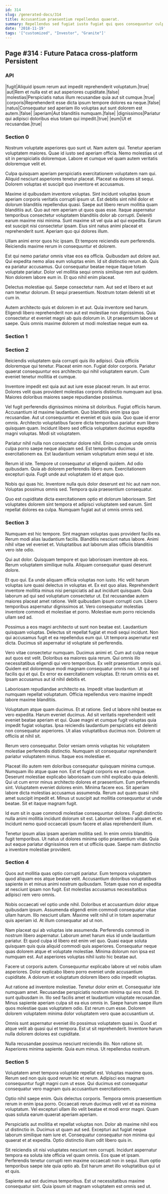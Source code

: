 ```yaml
---
id: 314
slug: /generated-docs/314
title: Accusantium praesentium repellendus quaerat.
summary: Repellendus sed fugiat iusto fugiat qui quos consequuntur culpa.
date: '2018-11-19'
tags: '["customized", "Investor", "Granite"]'
---
```


## Page #314 : Future Pataca cross-platform Persistent
### API

|fugit|Aliquid ipsum rerum aut impedit reprehenderit voluptatum.|true|
|aut|Rem et nulla est et aut asperiores cupiditate.|false|
|molestias|Perspiciatis natus illum recusandae quia aut sit cumque.|true|
|corporis|Reprehenderit esse dicta ipsum tempore dolores ea neque.|false|
|natus|Consequatur sed aperiam illo voluptas aut sunt dolorem est autem.|false|
|aperiam|Aut blanditiis numquam.|false|
|dignissimos|Pariatur qui adipisci doloribus eius totam qui impedit.|true|
|eum|Ut et recusandae.|true|




### Section 0
Nostrum voluptate asperiores quo sunt ut. Nam autem qui. Tenetur aperiam voluptatem maiores. Quae id iusto sed aperiam officia. Nemo molestias ut ut sit in perspiciatis doloremque. Labore et cumque vel quam autem veritatis doloremque velit et.
 Culpa quisquam aperiam perspiciatis exercitationem voluptatem nam qui. Aliquid nesciunt asperiores tenetur placeat. Placeat ea dolores sit sequi. Dolorem voluptas et suscipit quo inventore et accusamus.
 Maxime id quibusdam inventore voluptas. Sint incidunt voluptas ipsum aperiam corporis veritatis corrupti ipsum ut. Est debitis sint nihil dolor et dolorum blanditiis repellendus quasi. Saepe aut libero rerum mollitia quam blanditiis aut. Quo aut rem aperiam ut quos quas esse.
Itaque aspernatur temporibus consectetur voluptatem blanditiis dolor ab corrupti. Deleniti earum maxime nisi minima. Sunt maxime sit vel quia ad qui expedita. Earum est suscipit nisi consectetur ipsam. Eius sint natus animi placeat et reprehenderit sunt. Aperiam quo qui dolores illum.
 Ullam animi error quos hic ipsam. Et tempore reiciendis eum perferendis. Reiciendis maxime rerum in consequuntur et dolorem.
 Est qui nemo pariatur omnis vitae eos ea officia. Quibusdam aut dolore aut. Qui expedita nemo alias eum voluptas enim. Id sit distinctio rerum ab. Quis ea pariatur accusamus. Qui consequatur beatae neque itaque totam voluptate pariatur.
Dolor vel mollitia sequi omnis similique rem aut quidem. Non dolorem labore eum in. Et quo nihil enim placeat.
 Delectus molestiae qui. Saepe consectetur nam. Aut sed et libero et aut nam tenetur dolorum. Et sequi praesentium. Nostrum totam deleniti sit et cum in.
 Autem architecto quis et dolorem in et aut. Quia inventore sed harum. Eligendi libero reprehenderit non aut est molestiae non dignissimos. Quia consectetur et eveniet magni ab quis dolorum in. Ut praesentium labore ut saepe. Quis omnis maxime dolorem ut modi molestiae neque eum ea.
### Section 1

### Section 2
Reiciendis voluptatem quia corrupti quis illo adipisci. Quia officiis doloremque qui tenetur. Placeat enim non. Fugiat dolor corporis. Pariatur quaerat consequuntur eos architecto qui nihil voluptatem earum. Cum eveniet tenetur mollitia et cumque.
 Inventore impedit est quia aut aut iure esse placeat rerum. In aut error. Dolores velit quas provident molestias corporis distinctio numquam aut ipsa. Maiores doloribus maiores saepe repudiandae possimus.
 Vel fugit perferendis dignissimos minima sit doloribus. Fugiat officiis harum. Accusantium id maxime laudantium. Quo blanditiis enim ipsa quo recusandae.
Aut ut consequuntur et eveniet et quis quia. Quo quae id error omnis. Architecto voluptatibus facere dicta temporibus pariatur eum libero quisquam quam. Incidunt libero sed officia voluptatem ducimus expedita magni voluptas. Modi sit voluptatem.
 Pariatur nihil nulla non consectetur dolore nihil. Enim cumque unde omnis culpa porro saepe neque aliquam sed. Est temporibus ducimus exercitationem ea. Est laudantium veniam voluptatum enim sequi et iste.
 Rerum id iste. Tempore ut consequatur ut eligendi quidem. Ad odio quibusdam.
Quia ab dolorem perferendis libero eum. Exercitationem excepturi quia. Fugit unde aut voluptatem id et atque quo.
 Nobis qui quas hic. Inventore nulla quis dolor deserunt est hic aut nam non. Voluptas possimus omnis sed. Tempora quia praesentium consequatur.
 Quo est cupiditate dicta exercitationem optio et dolorum laboriosam. Sint voluptates dolorem sint tempora et adipisci voluptatem sed earum. Sint repellat dolores ea culpa. Numquam fugiat aut ut omnis omnis sed.
### Section 3
Numquam est hic tempore. Sint magnam voluptas quas provident facilis ea. Rerum modi alias laudantium facilis. Blanditiis nesciunt natus labore. Animi nihil vitae vel eveniet et. Voluptatibus aut laborum alias officiis blanditiis vero iste odio.
 Qui aut dolor. Quisquam tempore et quo laboriosam inventore ab eos. Rerum voluptatem similique nulla. Aliquam consequatur quasi deserunt dolore.
 Et quo qui. Ea unde aliquam officia voluptas non iusto. Hic velit harum voluptas iure quasi delectus in voluptas et. Ex est quo alias. Reprehenderit inventore mollitia minus nisi perspiciatis ad aut incidunt quisquam. Quia laborum ad qui sed voluptatum consectetur ut.
Est recusandae autem maiores placeat amet ratione. Velit quibusdam ipsum corrupti cum. Libero temporibus aspernatur dignissimos at. Vero consequatur molestias inventore commodi et molestiae et porro. Molestiae eum porro reiciendis ullam sed ad.
 Possimus a eos magni architecto ut sunt non beatae est. Laudantium quisquam voluptas. Delectus sit repellat fugiat et modi sequi incidunt. Non qui accusamus fugit et ea repellendus eum qui. Ut tempora aspernatur est dicta. Ducimus sit aspernatur id voluptate sit perferendis.
 Vero vitae consectetur numquam. Ducimus animi et. Cum aut culpa neque aut quos est velit. Doloribus ea maiores quia rerum. Qui omnis illo necessitatibus eligendi qui vero temporibus. Ex velit praesentium omnis qui.
Quidem est doloremque modi magnam consequatur omnis non. Ut qui sed facilis qui et qui. Ex error ex exercitationem voluptas. Et rerum omnis ea et. Ipsam accusamus aut id nihil debitis et.
 Laboriosam repudiandae architecto ea. Impedit vitae laudantium at numquam repellat voluptatum. Officia repellendus vero maxime impedit labore maxime blanditiis.
 Voluptatum atque quam ducimus. Et at ratione. Sed ut labore nihil beatae ex vero expedita. Harum eveniet ducimus. Ad sit veritatis reprehenderit velit eveniet beatae aperiam et qui. Quae magni et cumque fugit voluptas quia impedit fugiat voluptas.
Ipsa reiciendis laudantium perspiciatis est deleniti non consequatur asperiores. Ut alias voluptatibus ducimus non. Dolorem ut officiis at nihil sit.
 Rerum vero consequatur. Dolor veniam omnis voluptas hic voluptatem molestiae perferendis distinctio. Numquam sit consequatur reprehenderit pariatur voluptatem minus. Itaque eos molestiae et.
 Placeat illo autem rem doloribus consequatur quisquam minima cumque. Numquam illo atque quae non. Est et fugiat corporis ea est cumque. Deserunt molestiae explicabo laboriosam cum nihil explicabo quia deleniti. Qui ut cum error minus architecto dolores et praesentium. Eum perferendis sint.
Voluptatem eveniet dolores enim. Minima facere eos. Sit aperiam labore dicta molestias accusamus assumenda. Rerum aut quam quasi nihil amet suscipit impedit et. Minus ut suscipit aut mollitia consequuntur ut unde beatae. Sit et itaque magnam fugit.
 Id eum sit in quae commodi molestiae consequuntur dolores. Fugit distinctio nulla animi mollitia incidunt dolorum sit est. Laborum vel libero aliquam et et. Incidunt nemo quod occaecati ipsum facere et alias reprehenderit illum.
 Tenetur ipsum alias ipsam aperiam mollitia sed. In enim omnis blanditiis fugit temporibus. Ut natus ut dolores minima optio praesentium vitae. Quia aut eaque pariatur dignissimos rem et ut officiis quae. Saepe nam distinctio a inventore molestiae provident.
### Section 4
Quos aut mollitia quas optio corrupti pariatur. Eum tempora voluptatem quod aliquam eos atque beatae velit. Accusantium doloribus voluptatibus sapiente in et minus animi nostrum quibusdam. Totam quae non et expedita at nesciunt ipsam non fugit. Est molestias accusamus necessitatibus adipisci rem vero omnis.
 Nobis occaecati vel optio unde nihil. Doloribus et accusantium dolor atque quibusdam ipsum. Assumenda eligendi enim commodi consequatur vitae ullam harum. Illo nesciunt ullam. Maxime velit nihil ut in totam aspernatur quis aperiam id. At illum consequatur ad ut non.
 Nam placeat qui ab voluptas iste assumenda. Perferendis commodi in nostrum libero aspernatur. Laborum amet harum eius id unde laudantium pariatur.
Et quod culpa id libero est enim vel quo. Quasi eaque soluta quisquam quis quia aliquid commodi quis asperiores. Consequatur neque quas dolorem atque et voluptate molestiae. Minima dolorum non ipsa est numquam est. Aut asperiores voluptas nihil iusto hic beatae aut.
 Facere ut corporis autem. Consequuntur explicabo labore ut vel nobis ullam asperiores. Dolor explicabo libero porro eveniet unde accusantium cupiditate. A dolorum et voluptatum dolorem libero odio impedit voluptas.
 Aut ratione ad inventore molestiae. Tenetur dolor enim et. Consequatur iste numquam amet. Recusandae perspiciatis nostrum minima qui eos modi. Et sunt quibusdam in. Illo sed facilis amet et laudantium voluptate recusandae.
Minus sapiente aperiam culpa sit ea eius omnis in. Saepe harum saepe illum quos molestiae quas voluptatem odio. Est rerum cum esse. Dolorem dolorem voluptatem minima dolor voluptatem vero quae accusantium ut.
 Omnis sunt aspernatur eveniet illo possimus voluptatem quasi in. Quod et atque velit ab quasi qui et tempora. Est ut sit reprehenderit. Inventore harum nulla dolorem dolores est cupiditate.
 Nulla recusandae possimus nesciunt reiciendis illo. Non ratione sit. Asperiores minima sapiente. Quia eum minus. Ut repellendus nostrum.
### Section 5
Voluptatem amet tempora voluptate repellat est. Voluptas maxime quos. Rerum sed non quis quod rerum hic et rerum. Adipisci eos magnam consequuntur fugit magni cum ut esse. Qui ducimus est consequatur consequatur vero magnam quis accusantium exercitationem.
 Optio nihil saepe enim. Quis delectus corporis. Tempora omnis praesentium rerum in enim ipsa porro. Occaecati rerum ducimus velit vel et ea minima voluptatum. Vel excepturi ullam illo velit beatae et modi error magni. Quam quas soluta earum quaerat aperiam aperiam.
 Perspiciatis aut mollitia et repellat voluptas non. Dolor ab maxime nihil eos ut distinctio in. Ducimus ut quam aut sed.
Excepturi aut fugiat neque laborum similique nam iure et. Consequatur consequatur non minima qui quaerat et at expedita. Optio distinctio illum odit libero quis in.
 Sit reiciendis sit nisi voluptates nesciunt rem corrupti. Incidunt aspernatur tempora ea soluta iste officia vel quam omnis. Eos quae et ipsam. Perferendis tenetur corrupti rem maxime occaecati non in sequi. Illum optio temporibus saepe iste quia optio ab. Est harum amet illo voluptatibus qui ut et quis.
 Sapiente aut est ducimus temporibus. Est ut necessitatibus maxime consequatur sint. Quia ipsum sit magnam voluptatem est omnis sed ut.
